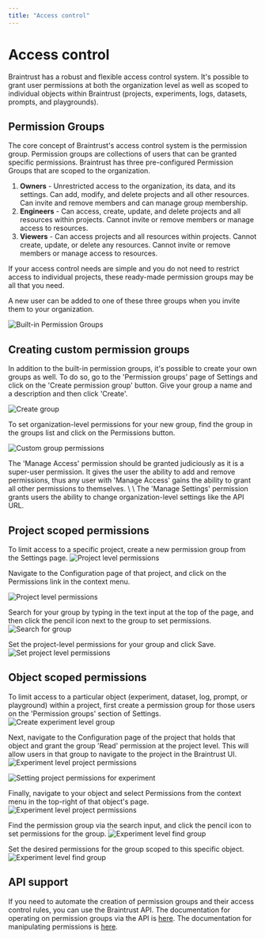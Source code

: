 ```yaml
---
title: "Access control"
---
```



# Access control

Braintrust has a robust and flexible access control system.
It's possible to grant user permissions at both the organization level as well
as scoped to individual objects within Braintrust (projects, experiments, logs, datasets, prompts, and playgrounds).

## Permission Groups

The core concept of Braintrust's access control system is the permission group. Permission groups are collections of users that can be granted specific permissions.
Braintrust has three pre-configured Permission Groups that are scoped to the organization.

1. **Owners** - Unrestricted access to the organization, its data, and its settings. Can add, modify, and delete projects and all other resources. Can invite and remove members and can manage group membership.
2. **Engineers** - Can access, create, update, and delete projects and all resources within projects. Cannot invite or remove members or manage access to resources.
3. **Viewers** - Can access projects and all resources within projects. Cannot create, update, or delete any resources. Cannot invite or remove members or manage access to resources.

If your access control needs are simple and you do not need to restrict access to individual projects, these ready-made permission groups may be all that you need.

A new user can be added to one of these three groups when you invite them to your organization.

![Built-in Permission Groups](./access-control/built-in-permission-groups.png)

## Creating custom permission groups

In addition to the built-in permission groups, it's possible to create your own groups as well.
To do so, go to the 'Permission groups' page of Settings and click on the 'Create permission group' button.
Give your group a name and a description and then click 'Create'.

![Create group](./access-control/create-group.png)

To set organization-level permissions for your new group, find the group in the groups list and click on the Permissions button.

![Custom group permissions](./access-control/custom-group-permissions.png)

<Callout type="info">
  The 'Manage Access' permission should be granted judiciously as it is a
  super-user permission. It gives the user the ability to add and remove
  permissions, thus any user with 'Manage Access' gains the ability to grant all
  other permissions to themselves. \ \ The 'Manage Settings' permission grants
  users the ability to change organization-level settings like the API URL.
</Callout>

## Project scoped permissions

To limit access to a specific project, create a new permission group from the Settings page.
![Project level permissions](./access-control/create-project-level.png)

Navigate to the Configuration page of that project, and click on the Permissions link in the context menu.

![Project level permissions](./access-control/project-level-permissions.png)

Search for your group by typing in the text input at the top of the page, and then click the pencil icon next to the group to set permissions.
![Search for group](./access-control/search-for-group.png)

Set the project-level permissions for your group and click Save.
![Set project level permissions](./access-control/set-project-level-permissions.png)

## Object scoped permissions

To limit access to a particular object (experiment, dataset, log, prompt, or playground) within a project, first create a permission group for those users on the 'Permission groups' section of Settings.
![Create experiment level group](./access-control/create-experiment-level-group.png)

Next, navigate to the Configuration page of the project that holds that object and grant the group 'Read' permission at the project level.
This will allow users in that group to navigate to the project in the Braintrust UI.
![Experiment level project permissions](./access-control/experiment-level-project-permissions.png)

![Setting project permissions for experiment](./access-control/read-on-project-for-your-experiment.png)

Finally, navigate to your object and select Permissions from the context menu in the top-right of that object's page.
![Experiment level project permissions](./access-control/experiment-level-permissions-link.png)

Find the permission group via the search input, and click the pencil icon to set permissions for the group.
![Experiment level find group](./access-control/experiment-level-find-group.png)

Set the desired permissions for the group scoped to this specific object.
![Experiment level find group](./access-control/experiment-level-set-permissions.png)

## API support

If you need to automate the creation of permission groups and their access control rules, you can use the Braintrust API.
The documentation for operating on permission groups via the API is [here](/docs/reference/api#list-groups).
The documentation for manipulating permissions is [here](/docs/reference/api#list-acls).

